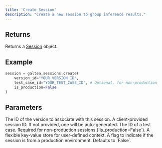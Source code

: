 ```yaml
---
title: 'Create Session'
description: "Create a new session to group inference results."
---
```


## Returns
Returns a [Session](/concepts/product/session) object.

## Example
```python
session = galtea.sessions.create(
    version_id="YOUR_VERSION_ID",
    test_case_id="YOUR_TEST_CASE_ID", # Optional, for non-production
    is_production=False
)
```

## Parameters
<ResponseField name="version_id" type="string" required>
  The ID of the version to associate with this session.
</ResponseField>
<ResponseField name="id" type="string" optional>
  A client-provided session ID. If not provided, one will be auto-generated.
</ResponseField>
<ResponseField name="test_case_id" type="string" optional>
  The ID of a test case. Required for non-production sessions (`is_production=False`).
</ResponseField>
<ResponseField name="context" type="dict" optional>
  A flexible key-value store for user-defined context.
</ResponseField>
<ResponseField name="is_production" type="boolean" optional>
  A flag to indicate if the session is from a production environment. Defaults to `False`.
</ResponseField>
